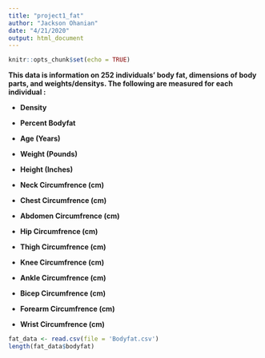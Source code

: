 ```yaml
---
title: "project1_fat"
author: "Jackson Ohanian"
date: "4/21/2020"
output: html_document
---
```


```r
knitr::opts_chunk$set(echo = TRUE)
```

<b>
This data is information on 252 individuals' body fat, dimensions of body parts, and weights/densitys. The following are measured for each individual :

- Density 

- Percent Bodyfat

- Age (Years)

- Weight (Pounds)

- Height (Inches)

- Neck Circumfrence (cm)

- Chest Circumfrence (cm)

- Abdomen Circumfrence (cm)

- Hip Circumfrence (cm)

- Thigh Circumfrence (cm)

- Knee Circumfrence (cm)

- Ankle Circumfrence (cm)

- Bicep Circumfrence (cm)

- Forearm Circumfrence (cm)

- Wrist Circumfrence (cm)

</b>


```r
fat_data <- read.csv(file = 'Bodyfat.csv')
length(fat_data$bodyfat)
```

